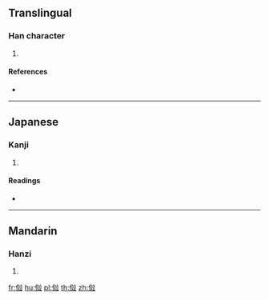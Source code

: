 ==Translingual==

===Han character===
{{Han char|rn=9|rad=人|as=10|sn=12|four=|canj=OYTT|ids=⿰亻竝}}

# {{defn|Han|sort=人10}}

====References====
* {{Han ref|kx=0114.051|dkj=00983|dj=0242.070|hdz=10205.050|uh=50A1|ud=20641}}

----

==Japanese==

===Kanji===
{{ja-kanji|grade=|rs=人10}}

# {{defn|lang=ja|sort=人10}}

====Readings====
* {{ja-readings|on=[[へい]] (hei)|kun=[[なみ]] (nami), [[ならべる]] (naraberu), [[ならぶ]] (narabu), [[ならびに]] (narabini)}}

----

==Mandarin==

===Hanzi===
{{cmn-hanzi|pin=[[bìng]] ([[bing4]])|wg=ping<sup>4</sup>}}

# {{defn|lang=cmn|sort=人10}}

[[fr:傡]]
[[hu:傡]]
[[pl:傡]]
[[th:傡]]
[[zh:傡]]
